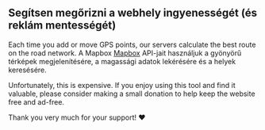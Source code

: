 <script>
</script>

## Segítsen megőrizni a webhely ingyenességét (és reklám mentességét)

Each time you add or move GPS points, our servers calculate the best route on the road network.
A Mapbox <a href="https://mapbox.com" target="_blank">Mapbox</a> API-jait használjuk a gyönyörű térképek megjelenítésére, a magassági adatok lekérésére és a helyek keresésére.

Unfortunately, this is expensive.
If you enjoy using this tool and find it valuable, please consider making a small donation to help keep the website free and ad-free.

Thank you very much for your support! ❤️

